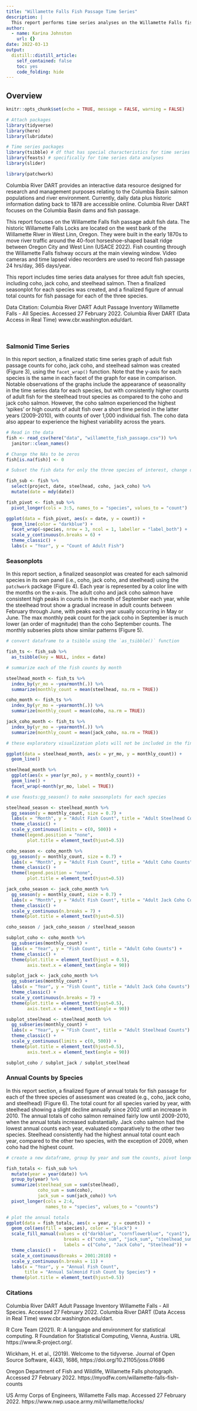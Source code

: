 ```yaml
---
title: "Willamette Falls Fish Passage Time Series"
description: |
  This report performs time series analyses on the Willamette Falls fish passage adult salmonid fish data.
author:
  - name: Karina Johnston
    url: {}
date: 2022-03-13
output:
  distill::distill_article:
    self_contained: false
    toc: yes
    code_folding: hide
---
```



## Overview

```r
knitr::opts_chunk$set(echo = TRUE, message = FALSE, warning = FALSE)

# Attach packages
library(tidyverse)
library(here)
library(lubridate)

# Time series packages
library(tsibble) # df that has special characteristics for time series
library(feasts) # specifically for time series data analyses
library(slider)

library(patchwork)

```

Columbia River DART provides an interactive data resource designed for research and management purposes relating to the Columbia Basin salmon populations and river environment. Currently, daily data plus historic information dating back to 1878 are accessible online. Columbia River DART focuses on the Columbia Basin dams and fish passage. 

This report focuses on the Willamette Falls fish passage adult fish data. The historic Willamette Falls Locks are located on the west bank of the Willamette River in West Linn, Oregon. They were built in the early 1870s to move river traffic around the 40-foot horseshoe-shaped basalt ridge between Oregon City and West Linn (USACE 2022). Fish counting through the Willamette Falls fishway occurs at the main viewing window. Video cameras and time lapsed video recorders are used to record fish passage 24 hrs/day, 365 days/year.

This report includes time series data analyses for three adult fish species, including coho, jack coho, and steelhead salmon. Then a finalized seasonplot for each species was created, and a finalized figure of annual total counts for fish passage for each of the three species. 

Data Citation: Columbia River DART Adult Passage Inventory Willamette Falls - All Species. Accessed 27 February 2022. Columbia River DART (Data Access in Real Time) www.cbr.washington.edu/dart.

<p>&nbsp;</p>


### Salmonid Time Series

In this report section, a finalized static time series graph of adult fish passage counts for coho, jack coho, and steelhead salmon was created (Figure 3), using the `facet_wrap()` function. Note that the y-axis for each species is the same in each facet of the graph for ease in comparison. Notable observations of the graphs include the appearance of seasonality in the time series data for each species, but with consistently higher counts of adult fish for the steelhead trout species as compared to the coho and jack coho salmon. However, the coho salmon experienced the highest 'spikes' or high counts of adult fish over a short time period in the latter years (2009-2010), with counts of over 1,000 individual fish. The coho data also appear to experience the highest variability across the years.


```r
# Read in the data
fish <- read_csv(here("data", "willamette_fish_passage.csv")) %>% 
  janitor::clean_names()

# Change the NAs to be zeros
fish[is.na(fish)] <- 0

```


```r
# Subset the fish data for only the three species of interest, change date format

fish_sub <- fish %>% 
  select(project, date, steelhead, coho, jack_coho) %>% 
  mutate(date = mdy(date))

fish_pivot <- fish_sub %>% 
  pivot_longer(cols = 3:5, names_to = "species", values_to = "count")

```


```r


ggplot(data = fish_pivot, aes(x = date, y = count)) +
  geom_line(color = "darkblue") +
  facet_wrap(~species, nrow = 3, ncol = 1, labeller = "label_both") +
  scale_y_continuous(n.breaks = 6) +
  theme_classic() +
  labs(x = "Year", y = "Count of Adult Fish")

```


### Seasonplots

In this report section, a finalized seasonplot was created for each salmonid species in its own panel (i.e., coho, jack coho, and steelhead) using the `patchwork` package (Figure 4). Each year is represented by a color line with the months on the x-axis. The adult coho and jack coho salmon have consistent high peaks in counts in the month of September each year, while the steelhead trout show a gradual increase in adult counts between February through June, with peaks each year usually occurring in May or June. The max monthly peak count for the jack coho in September is much lower (an order of magnitude) than the coho September counts. The monthly subseries plots show similar patterns (Figure 5).


```r
# convert dataframe to a tsibble using the `as_tsibble()` function

fish_ts <- fish_sub %>% 
  as_tsibble(key = NULL, index = date)

# summarize each of the fish counts by month

steelhead_month <- fish_ts %>% 
  index_by(yr_mo = ~yearmonth(.)) %>% 
  summarize(monthly_count = mean(steelhead, na.rm = TRUE))

coho_month <- fish_ts %>% 
  index_by(yr_mo = ~yearmonth(.)) %>% 
  summarize(monthly_count = mean(coho, na.rm = TRUE))

jack_coho_month <- fish_ts %>% 
  index_by(yr_mo = ~yearmonth(.)) %>% 
  summarize(monthly_count = mean(jack_coho, na.rm = TRUE))

```


```r

# these exploratory visualization plots will not be included in the final display

ggplot(data = steelhead_month, aes(x = yr_mo, y = monthly_count)) +
  geom_line()

steelhead_month %>% 
  ggplot(aes(x = year(yr_mo), y = monthly_count)) +
  geom_line() +
  facet_wrap(~month(yr_mo, label = TRUE)) 

```


```r

# use feasts:gg_season() to make seasonplots for each species

steelhead_season <- steelhead_month %>% 
  gg_season(y = monthly_count, size = 0.7) +
  labs(x = "Month", y = "Adult Fish Count", title = "Adult Steelhead Counts") +
  theme_classic() +
  scale_y_continuous(limits = c(0, 500)) +
  theme(legend.position = "none",
        plot.title = element_text(hjust=0.5)) 

coho_season <- coho_month %>% 
  gg_season(y = monthly_count, size = 0.7) +
  labs(x = "Month", y = "Adult Fish Count", title = "Adult Coho Counts") +
  theme_classic() +
  theme(legend.position = "none",
        plot.title = element_text(hjust=0.5))

jack_coho_season <- jack_coho_month %>% 
  gg_season(y = monthly_count, size = 0.7) +
  labs(x = "Month", y = "Adult Fish Count", title = "Adult Jack Coho Counts") +
  theme_classic() +
  scale_y_continuous(n.breaks = 7) +
  theme(plot.title = element_text(hjust=0.5)) 

coho_season / jack_coho_season / steelhead_season

```


```r

subplot_coho <- coho_month %>% 
  gg_subseries(monthly_count) +
  labs(x = "Year", y = "Fish Count", title = "Adult Coho Counts") +
  theme_classic() +
  theme(plot.title = element_text(hjust = 0.5),
        axis.text.x = element_text(angle = 90))

subplot_jack <- jack_coho_month %>% 
  gg_subseries(monthly_count) +
  labs(x = "Year", y = "Fish Count", title = "Adult Jack Coho Counts") +
  theme_classic() +
  scale_y_continuous(n.breaks = 7) +
  theme(plot.title = element_text(hjust=0.5),
        axis.text.x = element_text(angle = 90))

subplot_steelhead <- steelhead_month %>% 
  gg_subseries(monthly_count) +
  labs(x = "Year", y = "Fish Count", title = "Adult Steelhead Counts") +
  theme_classic() +
  scale_y_continuous(limits = c(0, 500)) +
  theme(plot.title = element_text(hjust=0.5),
        axis.text.x = element_text(angle = 90))

subplot_coho / subplot_jack / subplot_steelhead

```


### Annual Counts by Species

In this report section, a finalized figure of annual totals for fish passage for each of the three species of assessment was created (e.g., coho, jack coho, and steelhead) (Figure 6). The total count for all species varied by year, with steelhead showing a slight decline annually since 2002 until an increase in 2010. The annual totals of coho salmon remained fairly low until 2009-2010, when the annual totals increased substantially. Jack coho salmon had the lowest annual counts each year, evaluated comparatively to the other two species. Steelhead consistently had the highest annual total count each year, compared to the other two species, with the exception of 2009, when coho had the highest count. 


```r

# create a new dataframe, group by year and sum the counts, pivot longer to make the dataframe tidy

fish_totals <- fish_sub %>% 
  mutate(year = year(date)) %>% 
  group_by(year) %>% 
  summarize(steelhead_sum = sum(steelhead),
            coho_sum = sum(coho),
            jack_sum = sum(jack_coho)) %>% 
  pivot_longer(cols = 2:4,
               names_to = "species", values_to = "counts")

# plot the annual totals
ggplot(data = fish_totals, aes(x = year, y = counts)) +
  geom_col(aes(fill = species), color = "black") +
  scale_fill_manual(values = c("darkblue", "cornflowerblue", "cyan1"),
                      breaks = c("coho_sum", "jack_sum", "steelhead_sum"),
                      labels = c("Coho", "Jack Coho", "Steelhead")) +
  theme_classic() +
  scale_x_continuous(breaks = 2001:2010) +
  scale_y_continuous(n.breaks = 11) +
  labs(x = "Year", y = "Annual Fish Count",
       title = "Annual Salmonid Fish Count by Species") +
  theme(plot.title = element_text(hjust=0.5))

```


### Citations

Columbia River DART Adult Passage Inventory Willamette Falls - All Species. Accessed 27 February 2022. Columbia River DART (Data Access in Real Time) www.cbr.washington.edu/dart.

R Core Team (2021). R: A language and environment for statistical computing. R Foundation for Statistical Computing, Vienna, Austria. URL https://www.R-project.org/.

Wickham, H. et al., (2019). Welcome to the tidyverse. Journal of Open Source Software, 4(43), 1686, https://doi.org/10.21105/joss.01686

Oregon Department of Fish and Wildlife, Willamette Falls photograph. Accessed 27 February 2022. https://myodfw.com/willamette-falls-fish-counts

US Army Corps of Engineers, Willamette Falls map. Accessed 27 February 2022. https://www.nwp.usace.army.mil/willamette/locks/


